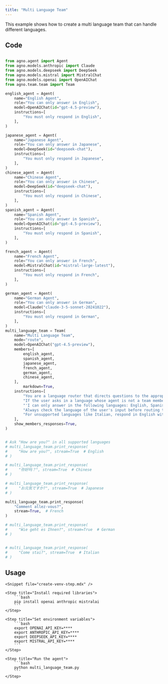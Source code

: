 ```yaml
---
title: "Multi Language Team"
---
```


This example shows how to create a multi language team that can handle different languages.

## Code

```python multi_language_team.py

from agno.agent import Agent
from agno.models.anthropic import Claude
from agno.models.deepseek import DeepSeek
from agno.models.mistral import MistralChat
from agno.models.openai import OpenAIChat
from agno.team.team import Team

english_agent = Agent(
    name="English Agent",
    role="You can only answer in English",
    model=OpenAIChat(id="gpt-4.5-preview"),
    instructions=[
        "You must only respond in English",
    ],
)

japanese_agent = Agent(
    name="Japanese Agent",
    role="You can only answer in Japanese",
    model=DeepSeek(id="deepseek-chat"),
    instructions=[
        "You must only respond in Japanese",
    ],
)
chinese_agent = Agent(
    name="Chinese Agent",
    role="You can only answer in Chinese",
    model=DeepSeek(id="deepseek-chat"),
    instructions=[
        "You must only respond in Chinese",
    ],
)
spanish_agent = Agent(
    name="Spanish Agent",
    role="You can only answer in Spanish",
    model=OpenAIChat(id="gpt-4.5-preview"),
    instructions=[
        "You must only respond in Spanish",
    ],
)

french_agent = Agent(
    name="French Agent",
    role="You can only answer in French",
    model=MistralChat(id="mistral-large-latest"),
    instructions=[
        "You must only respond in French",
    ],
)

german_agent = Agent(
    name="German Agent",
    role="You can only answer in German",
    model=Claude("claude-3-5-sonnet-20241022"),
    instructions=[
        "You must only respond in German",
    ],
)
multi_language_team = Team(
    name="Multi Language Team",
    mode="route",
    model=OpenAIChat("gpt-4.5-preview"),
    members=[
        english_agent,
        spanish_agent,
        japanese_agent,
        french_agent,
        german_agent,
        chinese_agent,
    ],
        markdown=True,
    instructions=[
        "You are a language router that directs questions to the appropriate language agent.",
        "If the user asks in a language whose agent is not a team member, respond in English with:",
        "'I can only answer in the following languages: English, Spanish, Japanese, French and German. Please ask your question in one of these languages.'",
        "Always check the language of the user's input before routing to an agent.",
        "For unsupported languages like Italian, respond in English with the above message.",
    ],
    show_members_responses=True,
)


# Ask "How are you?" in all supported languages
# multi_language_team.print_response(
#     "How are you?", stream=True  # English
# )

# multi_language_team.print_response(
#     "你好吗？", stream=True  # Chinese
# )

# multi_language_team.print_response(
#     "お元気ですか?", stream=True  # Japanese
# )

multi_language_team.print_response(
    "Comment allez-vous?",
    stream=True,  # French
)

# multi_language_team.print_response(
#     "Wie geht es Ihnen?", stream=True  # German
# )


# multi_language_team.print_response(
#     "Come stai?", stream=True  # Italian
# )
```


## Usage

<Steps>

    <Snippet file="create-venv-step.mdx" />

    <Step title="Install required libraries">
        ```bash
        pip install openai anthropic mistralai
        ```
    </Step>

    <Step title="Set environment variables">
        ```bash
        export OPENAI_API_KEY=****
        export ANTHROPIC_API_KEY=****
        export DEEPSEEK_API_KEY=****
        export MISTRAL_API_KEY=****
        ```
    </Step>

    <Step title="Run the agent">
        ```bash
        python multi_language_team.py
        ```
    </Step>

</Steps>

